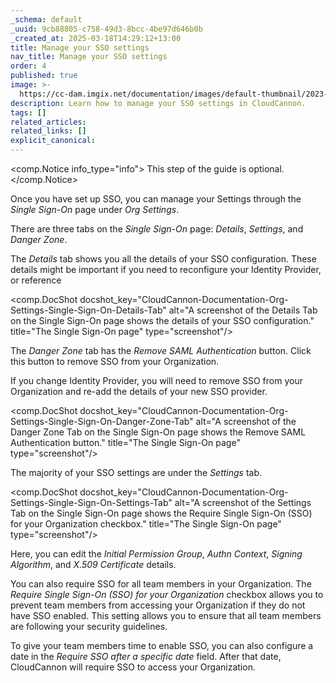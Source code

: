 ```yaml
---
_schema: default
_uuid: 9cb88805-c758-49d3-8bcc-4be97d646b0b
_created_at: 2025-03-18T14:29:12+13:00
title: Manage your SSO settings
nav_title: Manage your SSO settings
order: 4
published: true
image: >-
  https://cc-dam.imgix.net/documentation/images/default-thumbnail/2023-Q4/CloudCannon-Documentation-Thumbnail.png
description: Learn how to manage your SSO settings in CloudCannon.
tags: []
related_articles:
related_links: []
explicit_canonical:
---
```

<comp.Notice info_type="info">
  This step of the guide is optional.
</comp.Notice>

Once you have set up SSO, you can manage your Settings through the *Single Sign-On* page under *Org Settings*.

There are three tabs on the *Single Sign-On* page: *Details*, *Settings*, and *Danger Zone*.

The *Details* tab shows you all the details of your SSO configuration. These details might be important if you need to reconfigure your Identity Provider, or reference

<comp.DocShot docshot_key="CloudCannon-Documentation-Org-Settings-Single-Sign-On-Details-Tab" alt="A screenshot of the Details Tab on the Single Sign-On page shows the details of your SSO configuration." title="The Single Sign-On page" type="screenshot"/>

The *Danger Zone* tab has the *Remove SAML Authentication* button. Click this button to remove SSO from your Organization.

If you change Identity Provider, you will need to remove SSO from your Organization and re-add the details of your new SSO provider.

<comp.DocShot docshot_key="CloudCannon-Documentation-Org-Settings-Single-Sign-On-Danger-Zone-Tab" alt="A screenshot of the Danger Zone Tab on the Single Sign-On page shows the Remove SAML Authentication button." title="The Single Sign-On page" type="screenshot"/>

The majority of your SSO settings are under the *Settings* tab.

<comp.DocShot docshot_key="CloudCannon-Documentation-Org-Settings-Single-Sign-On-Settings-Tab" alt="A screenshot of the Settings Tab on the Single Sign-On page shows the Require Single Sign-On (SSO) for your Organization checkbox." title="The Single Sign-On page" type="screenshot"/>

Here, you can edit the *Initial Permission Group*, *Authn Context*, *Signing Algorithm*, and *X.509* *Certificate* details.

You can also require SSO for all team members in your Organization. The *Require Single Sign-On (SSO) for your Organization* checkbox allows you to prevent team members from accessing your Organization if they do not have SSO enabled. This setting allows you to ensure that all team members are following your security guidelines.

To give your team members time to enable SSO, you can also configure a date in the *Require SSO after a specific date* field. After that date, CloudCannon will require SSO to access your Organization.